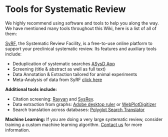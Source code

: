 
# Tools for Systematic Review

We highly recommend using software and tools to help you along the way. We have mentioned many tools throughout this Wiki, here is a list of all of them: 


[SyRF](https://syrf.org.uk/){target="_blank"}, the Systematic Review Facility, is a free-to-use online platform to support your preclinical systematic review. Its features and auxiliary tools include: 

- Deduplication of systematic searches [ASysD App](https://camarades.shinyapps.io/RDedup/){target="_blank"}
- Screening (title & abstract as well as full text)
- Data Annotation & Extraction tailored for animal experiments
- Meta-Analysis of data from SyRF [click here](https://camarades.shinyapps.io/meta-analysis-app/){target="_blank"}


**Additional tools include:** 

- Citation screening: [Rayyan](https://rayyan.qcri.org/welcome){target="_blank"} and [SysRev](https://sysrev.com/){target="_blank"}.
- Data extraction from graphs: [Adobe desktop ruler](https://helpx.adobe.com/acrobat/using/grids-guides-measurements-pdfs.html){target="_blank"} or [WebPlotDigitizer](https://automeris.io/WebPlotDigitizer/){target="_blank"} 
- Search translation across databases: [Polyglot Search Translator](https://sr-accelerator.com/#/polyglot){target="_blank"}

__Machine Learning:__ 
If you are doing a very large systematic review, consider training a custom machine learning algorithm. [Contact us](mailto:camarades.berlin@charite.de) for more information. 



